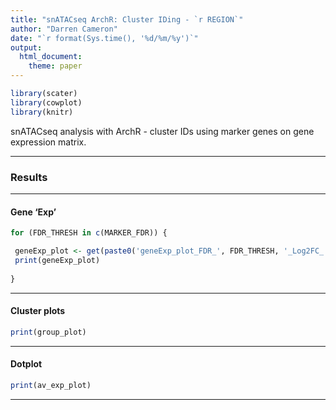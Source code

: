 ```yaml
---
title: "snATACseq ArchR: Cluster IDing - `r REGION`"
author: "Darren Cameron"
date: "`r format(Sys.time(), '%d/%m/%y')`"
output: 
  html_document:
    theme: paper
---
```




```r
library(scater)
library(cowplot)
library(knitr)
```


snATACseq analysis with ArchR - cluster IDs using marker genes on gene expression matrix.

*** 

### Results {.tabset}

***

#### Gene 'Exp' {.tabset}

```R
for (FDR_THRESH in c(MARKER_FDR)) {

 geneExp_plot <- get(paste0('geneExp_plot_FDR_', FDR_THRESH, '_Log2FC_', MARKER_LOG2FC))
 print(geneExp_plot)
 
}
```

***

#### Cluster plots

```R
print(group_plot)
```

***

#### Dotplot

```R
print(av_exp_plot)
```

***